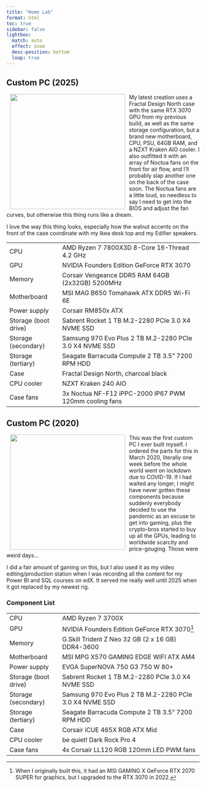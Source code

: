 ```yaml
---
title: "Home Lab"
format: html
toc: true
sidebar: false
lightbox:
  match: auto
  effect: zoom
  desc-position: bottom
  loop: true
---
```


## Custom PC (2025)

![](images/custom-pc2025.jpg){style="float:left;padding: 0 10px 0 10px;" width="300"}

My latest creation uses a Fractal Design North case with the same RTX 3070 GPU from my previous build, as well as the same storage configuration, but a brand new motherboard, CPU, PSU, 64GB RAM, and a NZXT Kraken AIO cooler. I also outfitted it with an array of Noctua fans on the front for air flow, and I'll probably slap another one on the back of the case soon. The Noctua fans are a little loud, so needless to say I need to get into the BIOS and adjust the fan curves, but otherwise this thing runs like a dream.

I love the way this thing looks, especially how the walnut accents on the front of the case coordinate with my Ikea desk top and my Edifier speakers.

|                      |                                                         |
|----------------------|---------------------------------------------------------|
| CPU                  | AMD Ryzen 7 7800X3D 8-Core 16-Thread 4.2 GHz            |
| GPU                  | NVIDIA Founders Edition GeForce RTX 3070                |
| Memory               | Corsair Vengeance DDR5 RAM 64GB (2x32GB) 5200MHz        |
| Motherboard          | MSI MAG B650 Tomahawk ATX DDR5 Wi-Fi 6E                 |
| Power supply         | Corsair RM850x ATX                                      |
| Storage (boot drive) | Sabrent Rocket 1 TB M.2-2280 PCIe 3.0 X4 NVME SSD       |
| Storage (secondary)  | Samsung 970 Evo Plus 2 TB M.2-2280 PCIe 3.0 X4 NVME SSD |
| Storage (tertiary)   | Seagate Barracuda Compute 2 TB 3.5" 7200 RPM HDD        |
| Case                 | Fractal Design North, charcoal black                    |
| CPU cooler           | NZXT Kraken 240 AIO                                     |
| Case fans            | 3x Noctua NF-F12 iPPC-2000 IP67 PWM 120mm cooling fans  |

## Custom PC (2020)

![](images/custom-pc2020.jpg){style="float:left;padding: 0 10px 0 10px;" width="300"}

This was the first custom PC I ever built myself. I ordered the parts for this 
in March 2020, literally one week before the whole world went on lockdown due
to COVID-19. If I had waited any longer, I might have never gotten these
components because suddenly everybody decided to use the pandemic as an excuse to 
get into gaming, plus the crypto-bros started to buy up all the GPUs, leading
to worldwide scarcity and price-gouging. Those were weird days...

I did a fair amount of gaming on this, but I also used it as my video editing/production 
station when I was recording all the content for my Power BI and SQL courses on edX. 
It served me really well until 2025 when it got replaced by my newest rig.

### Component List

|                      |                                                         |
|----------------------|---------------------------------------------------------|
| CPU                  | AMD Ryzen 7 3700X                                       |
| GPU                  | NVIDIA Founders Edition GeForce RTX 3070[^1]            |
| Memory               | G.Skill Trident Z Neo 32 GB (2 x 16 GB) DDR4-3600       |
| Motherboard          | MSI MPG X570 GAMING EDGE WIFI ATX AM4                   |
| Power supply         | EVGA SuperNOVA 750 G3 750 W 80+                         |
| Storage (boot drive) | Sabrent Rocket 1 TB M.2-2280 PCIe 3.0 X4 NVME SSD       |
| Storage (secondary)  | Samsung 970 Evo Plus 2 TB M.2-2280 PCIe 3.0 X4 NVME SSD |
| Storage (tertiary)   | Seagate Barracuda Compute 2 TB 3.5" 7200 RPM HDD        |
| Case                 | Corsair iCUE 465X RGB ATX Mid                           |
| CPU cooler           | be quiet! Dark Rock Pro 4                               |
| Case fans            | 4x Corsair LL120 RGB 120mm LED PWM fans                 |

[^1]: When I originally built this, it had an MSI GAMING X GeForce RTX 2070 SUPER
for graphics, but I upgraded to the RTX 3070 in 2022. 